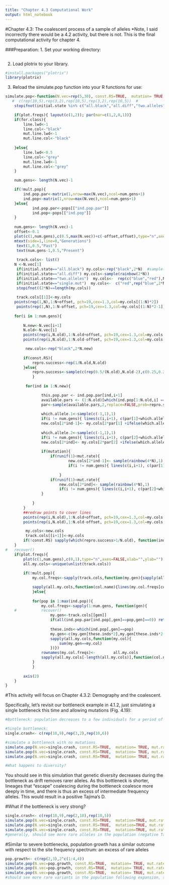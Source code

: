 ```yaml
---
title: "Chapter 4.3 Computational Work"
output: html_notebook
---
```


#Chapter 4.3: The coalescent process of a sample of alleles 
*Note, I said incorrectly there would be a 4.2 activity, but there is not. This is the final computational activity for chapter 4.

###Preparation:
1. Set your working directory: 
```r

```

2. Load plotrix to your library. 
```r
#install.packages("plotrix")
library(plotrix)
```

3. Reload the simulate.pop function into your R functions for use:
```r
simulate.pop<-function(N.vec=rep(5,30), const.RS=TRUE,  mutation= TRUE, mut.rate=  0.1, for.class= TRUE, initial.state="all.black",plot.freqs=FALSE,mult.pop=FALSE,pops=FALSE){
   #  c(rep(10,5),rep(3,2),rep(10,5),rep(3,2),rep(10,5))  #
	stopifnot(initial.state %in% c("all.black","all.diff","two.alleles","single.mut") )

	if(plot.freqs){ layout(c(1,2)); par(mar=c(1,2,0,1))}
	if(for.class){
		line.lwd<-1
		line.col<-"black"
		mut.line.lwd<-1
		mut.line.col<-"black"
	
	}else{
		line.lwd<-0.5
		line.col<-"grey"
		mut.line.lwd<-1
		mut.line.col<-"grey"
	}

	num.gens<- length(N.vec)-1	

	if(!mult.pop){
		ind.pop.par<-matrix(1,nrow=max(N.vec),ncol=num.gens+1)
		ind.pop<-matrix(1,nrow=max(N.vec),ncol=num.gens+1)
	}else{
			ind.pop.par<-pops[["ind.pop.par"]]
			ind.pop<-pops[["ind.pop"]]
	}
	
	num.gens<- length(N.vec)-1
	offset<-0.1
	plot(c(1,num.gens),c(0.5,max(N.vec))+c(-offset,offset),type="n",axes=FALSE,xlab="",ylab="")
	mtext(side=1,line=0,"Generations")
	 text(1,0.5,"Past")
	 text(num.gens-1,0.5,"Present")
	 
	 track.cols<- list()
	N <-N.vec[1]
	 if(initial.state=="all.black") my.cols<-rep("black",2*N)  #sample(rainbow(2*N))
	 if(initial.state=="all.diff") my.cols<-sample(rainbow(2*N))
	 if(initial.state=="two.alleles")  my.cols<-  rep(c("blue","red"),N)
	 if(initial.state=="single.mut")  my.cols<-  c("red",rep("blue",2*N-1))
	 stopifnot((2*N)==length(my.cols))
	
	 track.cols[[1]]<-my.cols
	points(rep(1,N),1:N+offset, pch=19,cex=1.3,col=my.cols[(1:N)*2])
	 points(rep(1,N),1:N-offset, pch=19,cex=1.3,col=my.cols[(1:N)*2-1])
	
	for(i in 1:num.gens){
			
		N.new<-N.vec[i+1]
		N.old<-N.vec[i]
		points(rep(i,N.old),1:N.old+offset, pch=19,cex=1.3,col=my.cols[(1:N.old)*2])
		points(rep(i,N.old),1:N.old-offset, pch=19,cex=1.3,col=my.cols[(1:N.old)*2-1])

		 new.cols<-rep("black",2*N.new)
		
		if(const.RS){ 
			repro.success<-rep(1/N.old,N.old)
		}else{
			repro.success<-sample(c(rep(0.5/(N.old),N.old-2),c(0.25,0.25)),replace=FALSE)
			}
	
		 for(ind in 1:N.new){

				this.pop.par <- ind.pop.par[ind,i+1]
				available.pars <- (1:N.old)[which(ind.pop[1:N.old,i] == this.pop.par)]
				par<-sample(available.pars,2,replace=FALSE,prob=repro.success[which(ind.pop[1:N.old,i] == this.pop.par)])
		
				which.allele.1<-sample(c(-1,1),1)
				if(i != num.gens){ lines(c(i,i+1), c(par[1]+which.allele.1*offset,ind-offset),col=line.col,lwd=line.lwd)}
				new.cols[2*ind-1]<- my.cols[2*par[1] +ifelse(which.allele.1==1,0,-1)]
		
				which.allele.2<-sample(c(-1,1),1)
				if(i != num.gens){ lines(c(i,i+1), c(par[2]+which.allele.2*offset,ind+offset),col=line.col,lwd=line.lwd)}
				new.cols[2*ind]<- my.cols[2*par[2] +ifelse(which.allele.2==1,0,-1)]
		
				if(mutation){
					if(runif(1)<mut.rate){ 
							new.cols[2*ind-1]<- sample(rainbow(4*N),1)
							if(i != num.gens){ lines(c(i,i+1), c(par[1]+which.allele.1*offset,ind-offset),col=mut.line.col,lwd=mut.line.lwd)}
		
						}
					if(runif(1)<mut.rate){ 
						new.cols[2*ind]<- sample(rainbow(4*N),1)
						if(i != num.gens){ lines(c(i,i+1), c(par[2]+which.allele.2*offset,ind+offset),col=mut.line.col,lwd=mut.line.lwd)}
				} 
				
			}
		}	
		##redraw points to cover lines		 
		points(rep(i,N.old),1:N.old+offset, pch=19,cex=1.3,col=my.cols[(1:N.old)*2])
		points(rep(i,N.old),1:N.old-offset, pch=19,cex=1.3,col=my.cols[(1:N.old)*2-1])

		 my.cols<-new.cols
		 track.cols[[i+1]]<-my.cols
		if(!const.RS) sapply(which(repro.success>1/N.old), function(ind){ draw.circle(x=i,y=ind,radius=0.2,nv=100,border=NULL,col=NA,lty=1,lwd=1)})
	}
#	recover()
	if(plot.freqs){
		plot(c(1,num.gens),c(0,1),type="n",axes=FALSE,xlab="",ylab="")
		all.my.cols<-unique(unlist(track.cols))
		
		if(!mult.pop){ 
			my.col.freqs<-sapply(track.cols,function(my.gen){sapply(all.my.cols,function(my.col){sum(my.gen==my.col)})})

			sapply(all.my.cols,function(col.name){lines(my.col.freqs[col.name,]/(2*N.vec),col=col.name,lwd=2)});
			}else{
			
			for(pop in 1:max(ind.pop)){
				my.col.freqs<-sapply(1:num.gens, function(gen){
	#			recover()
					my.gen<-track.cols[[gen]]
					if(all(ind.pop.par[ind.pop[,gen]==pop,gen]==0)) return(rep(NA,length(all.my.cols)))  #if pop doesn't exist in this gen.
				
					these.inds<-which(ind.pop[,gen]==pop)
					my.gen<-c(my.gen[these.inds*2],my.gen[these.inds*2-1])
					sapply(all.my.cols,function(my.col){
						sum(my.gen==my.col)
					})})
				rownames(my.col.freqs)<-		all.my.cols
				sapply(all.my.cols[-length(all.my.cols)],function(col.name){lines(my.col.freqs[col.name,]/(2*5),col=col.name,lwd=2,lty=pop)});	
			}
			}
		
		axis(2)
	}
}

```


#This activity will focus on Chapter 4.3.2: Demography and the coalescent. 

Specifically, let's revisit our bottleneck example in 4.1.2, just simulating a single bottleneck this time and allowing mutations (Fig. 4.19):

```r
#Bottleneck: population decreases to a few individuals for a period of time

#Single bottleneck:
single.crash<- c(rep(10,9),rep(3,2),rep(10,6))

#simulate a bottleneck with no mutations
simulate.pop(N.vec=single.crash, const.RS=TRUE,  mutation= TRUE, mut.rate = 0.01, for.class= TRUE, initial.state="all.diff")
simulate.pop(N.vec=single.crash, const.RS=TRUE,  mutation= TRUE, mut.rate = 0.01, for.class= TRUE, initial.state="all.diff")
simulate.pop(N.vec=single.crash, const.RS=TRUE,  mutation= TRUE, mut.rate = 0.01, for.class= TRUE, initial.state="all.diff")

#What happens to diversity?
```
You should see in this simulation that genetic diversity decreases during the bottleneck as drift removes rarer alleles. As this bottleneck is shorter, lineages that "escape" coalescing during the bottleneck coalesce more deeply in time, and there is thus an excess of intermediate frequency alleles. This would result in a positive Tajima's D.

#What if the bottleneck is very strong?
```r
single.crash<- c(rep(10,9),rep(2,10),rep(10,5)) 
simulate.pop(N.vec=single.crash, const.RS=TRUE,  mutation=TRUE, mut.rate = 0.01, for.class= TRUE, initial.state="all.black")
simulate.pop(N.vec=single.crash, const.RS=TRUE,  mutation=TRUE, mut.rate = 0.05, for.class= TRUE, initial.state="all.black")
simulate.pop(N.vec=single.crash, const.RS=TRUE,  mutation=TRUE, mut.rate = 0.05, for.class= TRUE, initial.state="all.black")
#generally, should see more rare alleles in the population (negative Tajima's D)
```

#Similar to severe bottlenecks, population growth has a similar outcome with respect to the site frequency spectrum: an excess of rare alleles

```r
pop.growth<- c(rep(2,3),2^c(1:4,4))
simulate.pop(N.vec=pop.growth, const.RS=TRUE,  mutation= TRUE, mut.rate=  0.05, for.class= TRUE, initial.state="all.black")
simulate.pop(N.vec=pop.growth, const.RS=TRUE,  mutation= TRUE, mut.rate=  0.05, for.class= TRUE, initial.state="all.black")
simulate.pop(N.vec=pop.growth, const.RS=TRUE,  mutation= TRUE, mut.rate=  0.05, for.class= TRUE, initial.state="all.black")
#should see more rare variants in the population following expansion, similar to a strong bottleneck.
```


